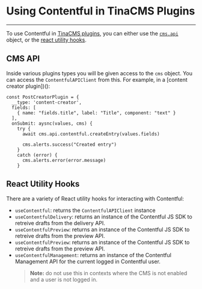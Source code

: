 # Using Contentful in TinaCMS Plugins
---

To use Contentful in [TinaCMS plugins](https://tina.io/docs/plugins/), you can either use the [`cms.api`](#cms-api) object, or the [react utility hooks](#react-utility-hooks).

## CMS API

Inside various plugins types you will be given access to the `cms` object. You can access the `ContentfulAPIClient` from this. For example, in a [content creator plugin])():

```
const PostCreatorPlugin = {
  __type: 'content-creator',
  fields: [
    { name: "fields.title", label: "Title", component: "text" }
  ],
  onSubmit: aysnc(values, cms) {
    try {
      await cms.api.contentful.createEntry(values.fields)

      cms.alerts.success("Created entry")
    }
    catch (error) {
      cms.alerts.error(error.message)
    }
```

## React Utility Hooks

There are a variety of React utility hooks for interacting with Contentful:

- `useContentful`: returns the `ContentfulAPIClient` instance
- `useContentfulDelivery`: returns an instance of the Contentful JS SDK to retreive drafts from the delivery API.
- `useContentfulPreview`: returns an instance of the Contentful JS SDK to retreive drafts from the preview API.
- `useContentfulPreview`: returns an instance of the Contentful JS SDK to retreive drafts from the preview API.
- `useContentfulManagement`: returns an instance of the Contentful Management API for the current logged in Contentful user.
  > **Note:** do not use this in contexts where the CMS is not enabled and a user is not logged in.